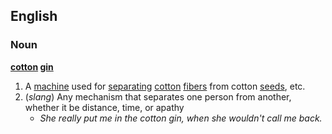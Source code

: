 ==English==
===Noun===
'''[[cotton]] [[gin]]'''
{{wikipedia}}
#A [[machine]] used for [[separating]] [[cotton]] [[fiber]]s from cotton [[seed]]s, etc.
#(''slang'') Any mechanism that separates one person from another, whether it be distance, time, or apathy
#* ''She really put me in the cotton gin, when she wouldn't call me back.''
<!-- the originator of this definition says that the slang term is British - but the cotton gin is unknown in Britain, cotton being cleaned up at source. -->